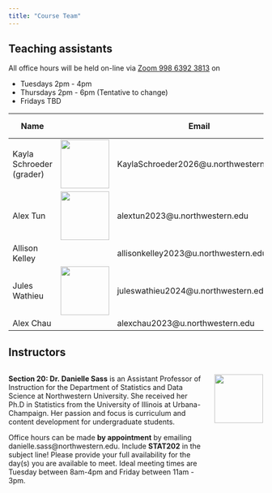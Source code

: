---
title: "Course Team"
---

## Teaching assistants

All office hours will be held on-line via [Zoom 998 6392 3813](https://northwestern.zoom.us/j/99863923813) on

-   Tuesdays 2pm - 4pm
-   Thursdays 2pm - 6pm (Tentative to change)
-   Fridays TBD

| Name                     |                                                | Email                                  | Office hours       |
|---------------|-----------------------|-------------------|---------------|
| Kayla Schroeder (grader) | ![](images/ta/profile_kayla.jpg){height="1in"} | KaylaSchroeder2026\@u.northwestern.edu | By Appointment     |
| Alex Tun                 | ![](images/ta/profile_alex.jpg){height="1in"}  | alextun2023\@u.northwestern.edu        | Tuesday 2pm - 4pm  |
| Allison Kelley           |                                                | allisonkelley2023\@u.northwestern.edu  | Thursday 2pm - 4pm |
| Jules Wathieu            | ![](images/ta/profile_jules.jpg){height="1in"} | juleswathieu2024\@u.northwestern.edu   | Thursday 4pm - 6pm |
| Alex Chau                |                                                | alexchau2023\@u.northwestern.edu       | TBD                |

## Instructors

::: columns
::: {.column width="80%"}
**Section 20: Dr. Danielle Sass** is an Assistant Professor of Instruction for the Department of Statistics and Data Science at Northwestern University. She received her Ph.D in Statistics from the University of Illinois at Urbana-Champaign. Her passion and focus is curriculum and content development for undergraduate students.

Office hours can be made **by appointment** by emailing danielle.sass\@northwestern.edu. Include **STAT202** in the subject line! Please provide your full availability for the day(s) you are available to meet. Ideal meeting times are Tuesday between 8am-4pm and Friday between 11am - 3pm.
:::

::: {.column width="20%"}
![](images/ta/profile_sass.jpg){height="1in"}
:::
:::

<!-- ::: columns -->

<!-- ::: {.column width="80%"} -->

<!-- **Section 21: Dr. Arvind Krishna** is an Assistant Professor of Instruction for the Department of Statistics and Data Science at Northwestern University. He received his Ph.D in Statistics from Georgia Institute of Technology. Office hours can be made by appointment by emailing krish\@northwestern.edu -->

<!-- ::: -->

<!-- ::: {.column width="20%"} -->

<!-- ![](images/ta/profile_krish.jpg){height="1in"} -->

<!-- ::: -->

<!-- ::: -->
